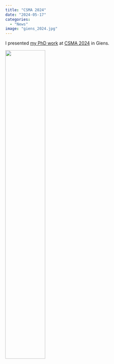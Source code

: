 ```yaml
---
title: "CSMA 2024"
date: "2024-05-17"
categories: 
  - "News"
image: "giens_2024.jpg"
---
```


I presented [my PhD work](https://hal.science/hal-03717959) at [CSMA 2024](https://csma2024.sciencesconf.org/) in Giens.

![](giens_2024.jpg){width="50%" fig-align="center"}